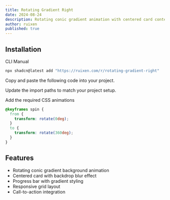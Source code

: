 ```yaml
---
title: Rotating Gradient Right
date: 2024-08-24
description: Rotating conic gradient animation with centered card content
author: ruixen
published: true
---
```


<ComponentPreview name="rotating-gradient-right-demo" />

## Installation

<Tabs defaultValue="cli">

<TabsList>
  <TabsTrigger value="cli">CLI</TabsTrigger>
  <TabsTrigger value="manual">Manual</TabsTrigger>
</TabsList>
<TabsContent value="cli">

```bash
npx shadcn@latest add "https://ruixen.com/r/rotating-gradient-right"
```

</TabsContent>

<TabsContent value="manual">

<Steps>

<Step>Copy and paste the following code into your project.</Step>

<ComponentSource name="rotating-gradient-right" />

<Step>Update the import paths to match your project setup.</Step>

<Step>Add the required CSS animations</Step>

```css title="app/globals.css" {1-6}
@keyframes spin {
  from {
    transform: rotate(0deg);
  }
  to {
    transform: rotate(360deg);
  }
}
```

</Steps>

</TabsContent>

</Tabs>

## Features

- Rotating conic gradient background animation
- Centered card with backdrop blur effect
- Progress bar with gradient styling
- Responsive grid layout
- Call-to-action integration
